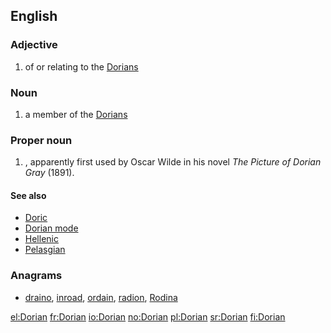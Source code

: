==English==

===Adjective===
{{en-adj}}

# of or relating to the [[Dorians]]

===Noun===
{{en-noun}}

# a member of the [[Dorians]]

===Proper noun===
{{en-proper noun}}

# {{given name|male|from=Ancient Greek}}, apparently first used by Oscar Wilde in his novel ''The Picture of Dorian Gray'' (1891).

====See also====
* [[Doric]]
* [[Dorian mode]]
* [[Hellenic]]
* [[Pelasgian]]

===Anagrams===
* [[draino#English|draino]], [[inroad#English|inroad]], [[ordain#English|ordain]], [[radion#English|radion]], [[Rodina#English|Rodina]]

[[el:Dorian]]
[[fr:Dorian]]
[[io:Dorian]]
[[no:Dorian]]
[[pl:Dorian]]
[[sr:Dorian]]
[[fi:Dorian]]